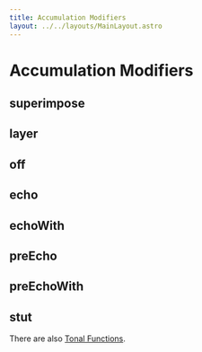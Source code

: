 ```yaml
---
title: Accumulation Modifiers
layout: ../../layouts/MainLayout.astro
---
```



# Accumulation Modifiers

## superimpose

<JsDoc client:idle name="Pattern.superimpose" h={0} />

## layer

<JsDoc client:idle name="Pattern.layer" h={0} />

## off

<JsDoc client:idle name="Pattern.off" h={0} />

## echo

<JsDoc client:idle name="Pattern.echo" h={0} />

## echoWith

<JsDoc client:idle name="echoWith" h={0} />

## preEcho

<JsDoc client:idle name="Pattern.preEcho" h={0} />

## preEchoWith

<JsDoc client:idle name="Pattern.preEchoWith" h={0} />

## stut

<JsDoc client:idle name="stut" h={0} />

There are also [Tonal Functions](/learn/tonal).
